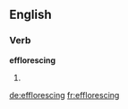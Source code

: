 ==English==

===Verb===
'''efflorescing'''

# {{present participle of|effloresce}}

[[de:efflorescing]]
[[fr:efflorescing]]